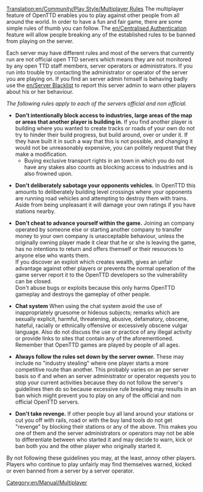 [[Translation:en/Community/Play Style/Multiplayer Rules]]
The multiplayer feature of OpenTTD enables you to play against other people from all around the world. In order to have a fun and fair game, there are some simple rules of thumb you can follow.
The [[en/Centralised Authentication]] feature will allow people breaking any of the established rules to be banned from playing on the server.

Each server may have different rules and most of the servers that currently run are not official open TTD servers which means they are not monitored by any open TTD staff members, server operators or administrators.
If you run into trouble try contacting the administrator or operator of the server you are playing on.
If you find an server admin himself is behaving badly use the [[en/Server Blacklist]] to report this server admin to warn other players about his or her behaviour.

''The following rules apply to each of the servers official and non official.''
*'''Don't intentionally block access to industries, large areas of the map or areas that another player is building in.''' If you find another player is building where you wanted to create tracks or roads of your own do not try to hinder their build progress, but build around, over or under it.  If they have built it in such a way that this is not possible, and changing it would not be unreasonably expensive, you can politely request that they make a modification. 
**Buying exclusive transport rights in an town in which you do not have any stakes also counts as blocking access to industries and is also frowned upon.

*'''Don't deliberately sabotage your opponents vehicles.''' In OpenTTD this amounts to deliberately building level crossings where your opponents are running road vehicles and attempting to destroy them with trains.  Aside from being unpleasant it will damage your own ratings if you have stations nearby.

*'''Don't cheat to advance yourself within the game.''' Joining an company operated by someone else or starting another company to transfer money to your own company is unacceptable behaviour, unless the originally owning player made it clear that he or she is leaving the game, has no intentions to return and offers themself or their resources to anyone else who wants them. <br>If you discover an exploit which creates wealth, gives an unfair advantage against other players or prevents the normal operation of the game server report it to the OpenTTD developers so the vulnerability can be closed. <br>Don't abuse bugs or exploits because this only harms OpenTTD gameplay and destroys the gameplay of other people.

*'''Chat system''' When using the chat system avoid the use of inappropriately gruesome or hideous subjects; remarks which are sexually explicit, harmful, threatening, abusive, defamatory, obscene, hateful, racially or ethnically offensive or excessively obscene vulgar language. Also do not discuss the use or practice of any illegal activity or provide links to sites that contain any of the aforementioned. Remember that OpenTTD games are played by people of all ages.

*'''Always follow the rules set down by the server owner.''' These may include no "industry stealing" where one player starts a more competitive route than another. This probably varies on an per server basis so if and when an server administrator or operator requests you to stop your current activities because they do not follow the server's guidelines then do so because excessive rule breaking may results in an ban which might prevent you to play on any of the official and non official OpenTTD servers.

*'''Don't take revenge.''' If other people buy all land around your stations or cut you off with rails, road or with the buy land tools do not get "revenge" by blocking their stations or any of the above. This makes you one of them and the server administrators or operators may not be able to differentiate between who started it and may decide to warn, kick or ban both you and the other player who originally started it.

By not following these guidelines you may, at the least, annoy other players.
Players who continue to play unfairly may find themselves warned, kicked or even banned from a server by a server operator.

[[Category:en/Manual/Multiplayer]]